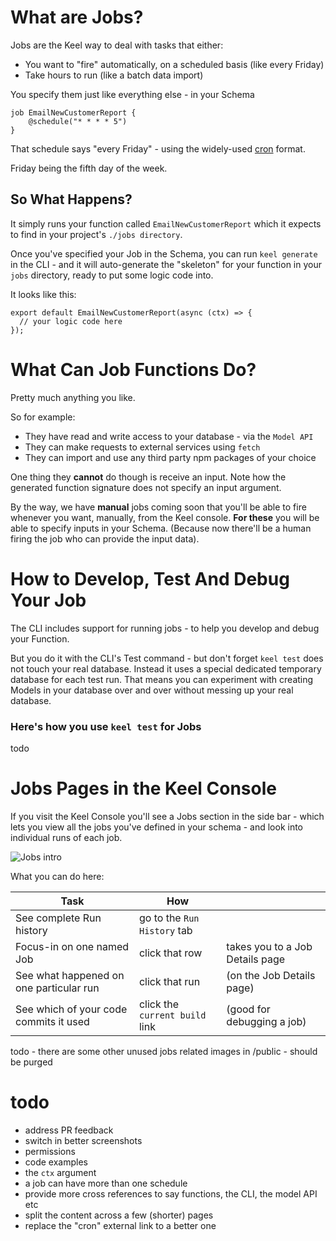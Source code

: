 # What are Jobs?

Jobs are the Keel way to deal with tasks that either:

- You want to "fire" automatically, on a scheduled basis (like every Friday)
- Take hours to run (like a batch data import)

You specify them just like everything else - in your Schema

```keel filename="schema.keel"
job EmailNewCustomerReport {
    @schedule("* * * * 5")
}
```

That schedule says "every Friday" - using the widely-used [cron](https://devhints.io/cron) format.

Friday being the fifth day of the week.

## So What Happens?

It simply runs your function called `EmailNewCustomerReport` which it expects to find in your
project's `./jobs directory`.

Once you've specified your Job in the Schema, you can run `keel generate` in the CLI - and it will auto-generate the "skeleton" for your function in 
your `jobs` directory, ready to put some logic code into.

It looks like this:

```tsx filename="jobs/emailNewCustomerReport.ts"
export default EmailNewCustomerReport(async (ctx) => {
  // your logic code here
});
```

# What Can Job Functions Do?
Pretty much anything you like.

So for example:
- They have read and write access to your database - via the `Model API`
- They can make requests to external services using `fetch`
- They can import and use any third party npm packages of your choice

One thing they **cannot** do though is receive an input. Note how the generated function signature does not specify
an input argument.

By the way, we have **manual** jobs coming soon that you'll be able to fire whenever you want, manually,
from the Keel console. **For these** you will be able to
specify inputs in your Schema. (Because now there'll be a human firing the job who can provide the input data).

# How to Develop, Test And Debug Your Job

The CLI includes support for running jobs - to help you develop and debug your Function.

But you do it with the CLI's Test command - but don't forget `keel test` does not touch your real database. Instead it uses a special dedicated temporary database for each test run. That means you can experiment with creating Models in your database over and over without messing up your real database.

### Here's how you use `keel test` for Jobs

todo

# Jobs Pages in the Keel Console

If you visit the Keel Console you'll see a Jobs section in the side bar - which lets
you view all the jobs you've defined in your schema - and look into individual runs of each job.

![Jobs intro](/jobs-intro.png)

What you can do here:

| Task | How |     |
| ---  | --- | --- |
| See complete Run history | go to the `Run History` tab |
| Focus-in on one named Job | click that row | takes you to a Job Details page |
| See what happened on one particular run | click that run | (on the Job Details page) |
| See which of your code commits it used | click the `current build` link | (good for debugging a job) |



todo - there are some other unused jobs related images in /public - should be purged


# todo

- address PR feedback
- switch in better screenshots 
- permissions
- code examples
- the `ctx` argument
- a job can have more than one schedule
- provide more cross references to say functions, the CLI, the model API etc
- split the content across a few (shorter) pages
- replace the "cron" external link to a better one




